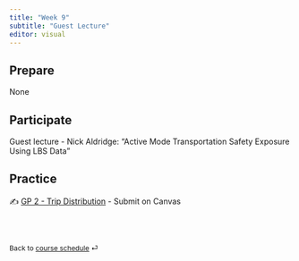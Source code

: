 ```yaml
---
title: "Week 9"
subtitle: "Guest Lecture"
editor: visual
---
```



## Prepare

None

## Participate

Guest lecture - Nick Aldridge: "Active Mode Transportation Safety Exposure Using LBS Data"

## Practice

✍️ [GP 2 - Trip Distribution](/teaching/CIVE461/project/project-description.html#report-2) - Submit on Canvas

<br><br>

::: {style="font-size: 0.875em;"}
Back to [course schedule](/teaching/CIVE461/ "Course schedule") ⏎
:::
